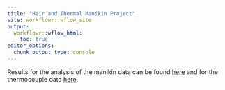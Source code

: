 ```yaml
---
title: "Hair and Thermal Manikin Project"
site: workflowr::wflow_site
output:
  workflowr::wflow_html:
    toc: true
editor_options:
  chunk_output_type: console
---
```


Results for the analysis of the manikin data can be found [here](manikin.html) and for the thermocouple data [here](thermo_sum.html).

